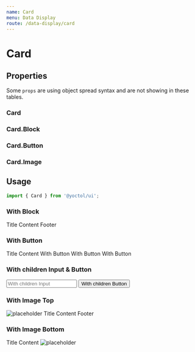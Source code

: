 ```yaml
---
name: Card
menu: Data Display
route: /data-display/card
---
```



# Card

## Properties

Some `props` are using object spread syntax and are not showing in these tables.

### Card

<PropsTable of={Card} />

### Card.Block

<PropsTable of={Block} />

### Card.Button

<PropsTable of={Card.Button} />

### Card.Image

<PropsTable of={Image} />

## Usage

```js
import { Card } from '@yoctol/ui';
```

### With Block

<Playground>
  <Card width="400px">
    <Card.Block>Title</Card.Block>
    <Card.Block>Content</Card.Block>
    <Card.Block>Footer</Card.Block>
  </Card>
</Playground>

### With Button

<Playground>
  <Card width="400px">
    <Card.Block>Title</Card.Block>
    <Card.Block>Content</Card.Block>
    <Card.Button>With Button</Card.Button>
    <Card.Button>With Button</Card.Button>
    <Card.Button>With Button</Card.Button>
  </Card>
</Playground>

### With children Input & Button

<Playground>
  <Card width="400px">
    <Card.Block>
      <Input placeholder="With children Input" textAlign="center" />
    </Card.Block>
    <Card.Block>
      <Button block light border="none">
        With children Button
      </Button>
    </Card.Block>
  </Card>
</Playground>

### With Image Top

<Playground>
  <Card width="400px">
    <Card.Image>
      <img src="https://via.placeholder.com/400x300" alt="placeholder" />
    </Card.Image>
    <Card.Block>Title</Card.Block>
    <Card.Block>Content</Card.Block>
    <Card.Block>Footer</Card.Block>
  </Card>
</Playground>

### With Image Bottom

<Playground>
  <Card width="400px">
    <Card.Block>Title</Card.Block>
    <Card.Block>Content</Card.Block>
    <Card.Image>
      <img src="https://via.placeholder.com/400x300" alt="placeholder" />
    </Card.Image>
  </Card>
</Playground>
